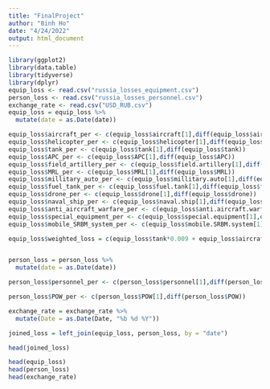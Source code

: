 ---
title: "FinalProject"
author: "Binh Ho"
date: "4/24/2022"
output: html_document
---

```{r}
library(ggplot2)
library(data.table)
library(tidyverse)
library(dplyr)
equip_loss <- read.csv("russia_losses_equipment.csv")
person_loss <- read.csv("russia_losses_personnel.csv")
exchange_rate <- read.csv("USD_RUB.csv")
equip_loss = equip_loss %>%
  mutate(date = as.Date(date))

equip_loss$aircraft_per <- c(equip_loss$aircraft[1],diff(equip_loss$aircraft))
equip_loss$helicopter_per <- c(equip_loss$helicopter[1],diff(equip_loss$helicopter))
equip_loss$tank_per <- c(equip_loss$tank[1],diff(equip_loss$tank))
equip_loss$APC_per <- c(equip_loss$APC[1],diff(equip_loss$APC))
equip_loss$field_artillery_per <- c(equip_loss$field.artillery[1],diff(equip_loss$field.artillery))
equip_loss$MRL_per <- c(equip_loss$MRL[1],diff(equip_loss$MRL))
equip_loss$millitary_auto_per <- c(equip_loss$millitary.auto[1],diff(equip_loss$millitary.auto))
equip_loss$fuel_tank_per <- c(equip_loss$fuel.tank[1],diff(equip_loss$fuel.tank))
equip_loss$drone_per <- c(equip_loss$drone[1],diff(equip_loss$drone))
equip_loss$naval_ship_per <- c(equip_loss$naval.ship[1],diff(equip_loss$naval.ship))
equip_loss$anti_aircraft_warfare_per <- c(equip_loss$anti.aircraft.warfare[1],diff(equip_loss$anti.aircraft.warfare))
equip_loss$special_equipment_per <- c(equip_loss$special.equipment[1],diff(equip_loss$special.equipment))
equip_loss$mobile_SRBM_system_per <- c(equip_loss$mobile.SRBM.system[1],diff(equip_loss$mobile.SRBM.system))

equip_loss$weighted_loss = c(equip_loss$tank*0.009 + equip_loss$aircraft*0.0716 + equip_loss$field_artillery_per*0.25 + equip_loss$helicopter*0.03444+equip_loss$naval_ship_per*0.6346)


person_loss = person_loss %>%
  mutate(date = as.Date(date))

person_loss$personnel_per <- c(person_loss$personnel[1],diff(person_loss$personnel))

person_loss$POW_per <- c(person_loss$POW[1],diff(person_loss$POW))

exchange_rate = exchange_rate %>%
  mutate(Date = as.Date(Date, "%b %d %Y"))

joined_loss = left_join(equip_loss, person_loss, by = "date")

head(joined_loss)

head(equip_loss)
head(person_loss)
head(exchange_rate)
```

